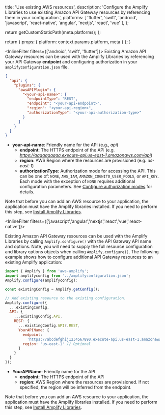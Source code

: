
  title: 'Use existing AWS resources',
  description: 'Configure the Amplify Libraries to use existing Amazon API Gateway resources by referencing them in your configuration.',
  platforms: [
    'flutter',
    'swift',
    'android',
    'javascript',
    'react-native',
    'angular',
    'nextjs',
    'react',
    'vue'
  ],
};

  return getCustomStaticPath(meta.platforms);
};

  return {
    props: {
      platform: context.params.platform,
      meta
    }
  };
}

<InlineFilter filters={['android', 'swift', 'flutter']}>
Existing Amazon API Gateway resources can be used with the Amplify Libraries by referencing your API Gateway **endpoint** and configuring authorization in your `amplifyconfiguration.json` file.

```json
{
  "api": {
    "plugins": {
      "awsAPIPlugin": {
        "<your-api-name>": {
          "endpointType": "REST",
          "endpoint": "<your-api-endpoint>",
          "region": "<your-api-region>",
          "authorizationType": "<your-api-authorization-type>"
        }
      }
    }
  }
}
```

- **your-api-name**: Friendly name for the API (e.g., *api*)
  - **endpoint**: The HTTPS endpoint of the API (e.g. *https://aaaaaaaaaa.execute-api.us-east-1.amazonaws.com/api*)
  - **region**:  AWS Region where the resources are provisioned (e.g. *us-east-1*)
  - **authorizationType**: Authorization mode for accessing the API. This can be one of: `NONE`, `AWS_IAM`, `AMAZON_COGNITO_USER_POOLS`, or `API_KEY`. Each mode with the exception of `NONE` requires additional configuration parameters. See [Configure authorization modes](/[platform]/build-a-backend/add-aws-services/rest-api/customize-authz/) for  details.

Note that before you can add an AWS resource to your application, the application must have the Amplify libraries installed. If you need to perform this step, see [Install Amplify Libraries](/[platform]/build-a-backend/add-aws-services/rest-api/set-up-rest-api/#install-amplify-libraries). 

</InlineFilter>

<InlineFilter filters={['javascript','angular','nextjs','react','vue','react-native']}>

Existing Amazon API Gateway resources can be used with the Amplify Libraries by calling `Amplify.configure()` with the API Gateway API name and options. Note, you will need to supply the full resource configuration and library options objects when calling `Amplify.configure()`. The following example shows how to configure additional API Gateway resources to an existing Amplify application:

```javascript
import { Amplify } from 'aws-amplify';
import amplifyconfig from '../amplifyconfiguration.json';
Amplify.configure(amplifyconfig):

const existingConfig = Amplify.getConfig();

// Add existing resource to the existing configuration.
Amplify.configure({
  ...existingConfig,
  API: {
    ...existingConfig.API,
    REST: {
      ...existingConfig.API?.REST,
      YourAPIName: {
        endpoint:
          'https://abcdefghij1234567890.execute-api.us-east-1.amazonaws.com/stageName',
        region: 'us-east-1' // Optional
      }
    }
  }
});
```

- **YourAPIName**: Friendly name for the API
  - **endpoint**: The HTTPS endpoint of the API
  - **region**: AWS Region where the resources are provisioned. If not specified, the region will be inferred from the endpoint.

Note that before you can add an AWS resource to your application, the application must have the Amplify libraries installed. If you need to perform this step, see [Install Amplify Libraries](/[platform]/build-a-backend/add-aws-services/rest-api/set-up-rest-api/#install-amplify-libraries).

</InlineFilter>

